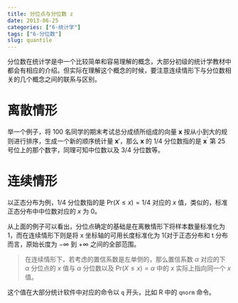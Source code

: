 ```yaml
---
title: 分位点与分位数 z
date: 2013-06-25
categories: ["6-统计学"]
tags: ["6-分位数"]
slug: quantile
---
```


分位数在统计学是中一个比较简单和容易理解的概念，大部分初级的统计学教材中都会有相应的介绍。但实际在理解这个概念的时候，要注意连续情形下与分位数相关的几个概念之间的联系与区别。

# 离散情形

举一个例子，将 100 名同学的期末考试总分成绩所组成的向量 $\mathbf{x}$ 按从小到大的规则进行排序，生成一个新的顺序统计量 $\mathbf{x}'$，那么 $\mathbf{x}$ 的 $1/4$ 分位数指的是 $\mathbf{x}^\prime$ 第 25 号位上的那个数字，同理可知中位数以及 $3/4$ 分位数等。

# 连续情形

以正态分布为例，$1/4$ 分位数指的是 $\mathrm{Pr}(X\leqslant x)=1/4$ 对应的 $x$ 值，类似的，标准正态分布中中位数对应的 $x$ 为 0。

从上面的例子可以看出，分位点确定的基础是在离散情形下将样本数量标准化为 1，而在连续情形下则是将 x 坐标轴的可用长度标准化为 1(对于正态分布和 t 分布而言，原始长度为 $-\infty$ 到 $+\infty$ 之间的全部范围。

> 在连续情形下，若考虑的置信系数是左单侧的，那么置信系数 $\alpha$ 对应的下 $\alpha$ 分位点的 $x$ 值与 $\alpha$ 分位数以及 $\mathrm{Pr}(X\leqslant x)=\alpha$ 中的 $x$ 实际上指向同一个 $x$ 值。

这个值在大部分统计软件中对应的命令以 `q` 开头，比如 R 中的 `qnorm` 命令。